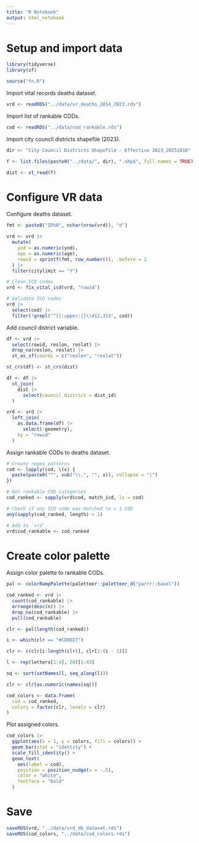 ```yaml
---
title: "R Notebook"
output: html_notebook
---
```


# Setup and import data

```r
library(tidyverse)
library(sf)

source("fn.R")
```

Import vital records deaths dataset.

```r
vrd <- readRDS("../data/vr_deaths_2014_2023.rds")
```

Import list of rankable CODs.

```r
cod <- readRDS("../data/cod_rankable.rds")
```

Import city council districts shapefile (2023).

```r
dir <- "City Council Districts Shapefile - Effective 2023_20251016"

f <- list.files(paste0("../data/", dir), ".shp$", full.names = TRUE)

dist <- st_read(f)
```

# Configure VR data

Configure deaths dataset.

```r
fmt <- paste0("ID%0", nchar(nrow(vrd)), "d")

vrd <- vrd |>
  mutate(
    yod = as.numeric(yod),
    age = as.numeric(age),
    rowid = sprintf(fmt, row_number()), .before = 1
  ) |>
  filter(citylimit == "Y")

# Clean ICD codes
vrd <- fix_vital_icd(vrd, "rowid")

# Validate ICD codes
vrd |>
  select(cod) |>
  filter(!grepl("^[[:upper:]]\\d{2,3}$", cod))
```

Add council district variable.

```r
df <- vrd |>
  select(rowid, reslon, reslat) |>
  drop_na(reslon, reslat) |>
  st_as_sf(coords = c("reslon", "reslat"))
```

```r
st_crs(df) <- st_crs(dist)

df <- df |>
  st_join(
    dist |>
      select(council_district = dist_id)
  )
```

```r
vrd <- vrd |>
  left_join(
    as.data.frame(df) |>
      select(-geometry),
    by = "rowid"
  )
```

Assign rankable CODs to deaths dataset.

```r
# Create regex patterns
cod <- lapply(cod, \(x) {
  paste(paste0("^", sub("\\.", "", x)), collapse = "|")
})

# Get rankable COD categories
cod_ranked <- sapply(vrd$cod, match_icd, ls = cod)

# Check if any ICD code was matched to > 1 COD
any(sapply(cod_ranked, length) > 1)

# Add to `vrd`
vrd$cod_rankable <- cod_ranked
```

# Create color palette

Assign color palette to rankable CODs.

```r
pal <- colorRampPalette(paletteer::paletteer_d("yarrr::basel"))

cod_ranked <- vrd |>
  count(cod_rankable) |>
  arrange(desc(n)) |>
  drop_na(cod_rankable) |>
  pull(cod_rankable)

clr <- pal(length(cod_ranked))

i <- which(clr == "#CD0D27")

clr <- c(clr[i:length(clr)], clr[1:(i - 1)])

l <- rep(letters[1:4], 20)[1:43]

sq <- sort(setNames(l, seq_along(l)))

clr <- clr[as.numeric(names(sq))]

cod_colors <- data.frame(
  cod = cod_ranked,
  colors = factor(clr, levels = clr)
)
```

Plot assigned colors.

```r
cod_colors |>
  ggplot(aes(x = 1, y = colors, fill = colors)) +
  geom_bar(stat = "identity") +
  scale_fill_identity() +
  geom_text(
    aes(label = cod),
    position = position_nudge(x = -.5),
    color = "white",
    fontface = "bold"
  )
```

# Save

```r
saveRDS(vrd, "../data/vrd_db_dataset.rds")
saveRDS(cod_colors, "../data/cod_colors.rds")
```

